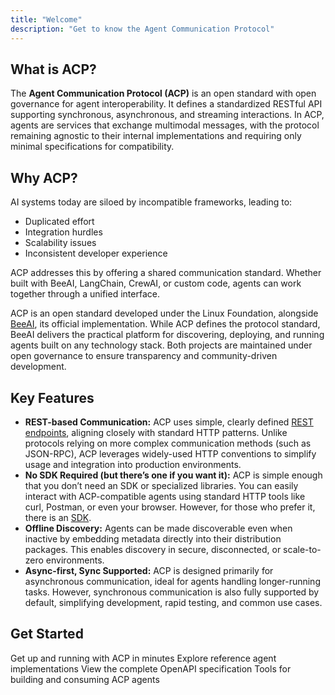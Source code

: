 ```yaml
---
title: "Welcome"
description: "Get to know the Agent Communication Protocol"
---
```


## What is ACP?

The **Agent Communication Protocol (ACP)** is an open standard with open governance for agent interoperability. It defines a standardized RESTful API supporting synchronous, asynchronous, and streaming interactions. In ACP, agents are services that exchange multimodal messages, with the protocol remaining agnostic to their internal implementations and requiring only minimal specifications for compatibility.

## Why ACP?

AI systems today are siloed by incompatible frameworks, leading to:
- Duplicated effort
- Integration hurdles
- Scalability issues
- Inconsistent developer experience

ACP addresses this by offering a shared communication standard. Whether built with BeeAI, LangChain, CrewAI, or custom code, agents can work together through a unified interface.

ACP is an open standard developed under the Linux Foundation, alongside [BeeAI](https://docs.beeai.dev), its official implementation. While ACP defines the protocol standard, BeeAI delivers the practical platform for discovering, deploying, and running agents built on any technology stack. Both projects are maintained under open governance to ensure transparency and community-driven development.

## Key Features

- **REST-based Communication:** ACP uses simple, clearly defined [REST endpoints](/spec/agents-list), aligning closely with standard HTTP patterns. Unlike protocols relying on more complex communication methods (such as JSON-RPC), ACP leverages widely-used HTTP conventions to simplify usage and integration into production environments.
- **No SDK Required (but there’s one if you want it):** ACP is simple enough that you don’t need an SDK or specialized libraries. You can easily interact with ACP-compatible agents using standard HTTP tools like curl, Postman, or even your browser. However, for those who prefer it, there is an [SDK](https://github.com/i-am-bee/acp/tree/main/python).
- **Offline Discovery:** Agents can be made discoverable even when inactive by embedding metadata directly into their distribution packages. This enables discovery in secure, disconnected, or scale-to-zero environments.
- **Async-first, Sync Supported:** ACP is designed primarily for asynchronous communication, ideal for agents handling longer-running tasks. However, synchronous communication is also fully supported by default, simplifying development, rapid testing, and common use cases.

## Get Started 

<CardGroup cols={2}>
  <Card title="Quickstart" icon="rocket" href="/introduction/quickstart">
    Get up and running with ACP in minutes
  </Card>
  <Card title="Example Agents" icon="robot" href="/introduction/example-agents">
    Explore reference agent implementations
  </Card>
  <Card title="REST API" icon="code" href="https://github.com/i-am-bee/acp/blob/main/docs/spec/openapi.yaml">
    View the complete OpenAPI specification
  </Card>
  <Card title="Python SDK" icon="python" href="https://i-am-bee.github.io/acp/">
    Tools for building and consuming ACP agents
  </Card>
</CardGroup>
